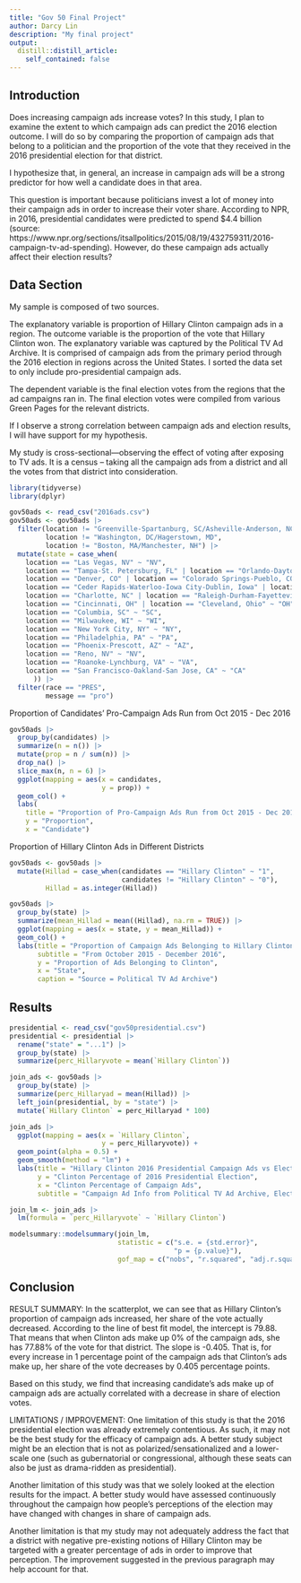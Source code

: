 ```yaml
---
title: "Gov 50 Final Project"
author: Darcy Lin
description: "My final project"
output:
  distill::distill_article:
    self_contained: false
---
```


## Introduction
Does increasing campaign ads increase votes? In this study, I plan to examine the extent to which campaign ads can predict the 2016 election outcome. I will do so by comparing the proportion of campaign ads that belong to a politician and the proportion of the vote that they received in the 2016 presidential election for that district. 

I hypothesize that, in general, an increase in campaign ads will be a strong predictor for how well a candidate does in that area.

This question is important because politicians invest a lot of money into their campaign ads in order to increase their voter share. According to NPR, in 2016, presidential candidates were predicted to spend $4.4 billion (source: https://www.npr.org/sections/itsallpolitics/2015/08/19/432759311/2016-campaign-tv-ad-spending). However, do these campaign ads actually affect their election results? 

## Data Section
My sample is composed of two sources. 

The explanatory variable is proportion of Hillary Clinton campaign ads in a region. The outcome variable is the proportion of the vote that Hillary Clinton won. The explanatory variable was captured by the Political TV Ad Archive. It is comprised of campaign ads from the primary period through the 2016 election in regions across the United States. I sorted the data set to only include pro-presidential campaign ads. 

The dependent variable is the final election votes from the regions that the ad campaigns ran in. The final election votes were compiled from various Green Pages for the relevant districts. 

If I observe a strong correlation between campaign ads and election results, I will have support for my hypothesis. 

My study is cross-sectional—observing the effect of voting after exposing to TV ads. It is a census -- taking all the campaign ads from a district and all the votes from that district into consideration. 

```r
library(tidyverse)
library(dplyr)
```


```r
gov50ads <- read_csv("2016ads.csv")
gov50ads <- gov50ads |>
  filter(location != "Greenville-Spartanburg, SC/Asheville-Anderson, NC",
         location != "Washington, DC/Hagerstown, MD",
         location != "Boston, MA/Manchester, NH") |>
  mutate(state = case_when(
    location == "Las Vegas, NV" ~ "NV",
    location == "Tampa-St. Petersburg, FL" | location == "Orlando-Daytona Beach-Melbourne, FL" | location == "Miami-Fort Lauderdale, FL" ~ "FL",
    location == "Denver, CO" | location == "Colorado Springs-Pueblo, CO" ~ "CO",
    location == "Ceder Rapids-Waterloo-Iowa City-Dublin, Iowa" | location == "Sioux City, Iowa" | location == "Des Moines-Ames, Iowa" ~ "IA",
    location == "Charlotte, NC" | location == "Raleigh-Durham-Fayetteville,  NC" | location == "Norfolk-Portsmouth-Newport News, NC" ~ "NC",
    location == "Cincinnati, OH" | location == "Cleveland, Ohio" ~ "OH",
    location == "Columbia, SC" ~ "SC",
    location == "Milwaukee, WI" ~ "WI",
    location == "New York City, NY" ~ "NY",
    location == "Philadelphia, PA" ~ "PA",
    location == "Phoenix-Prescott, AZ" ~ "AZ",
    location == "Reno, NV" ~ "NV",
    location == "Roanoke-Lynchburg, VA" ~ "VA",
    location == "San Francisco-Oakland-San Jose, CA" ~ "CA"
      )) |>
  filter(race == "PRES",
         message == "pro")
```

Proportion of Candidates' Pro-Campaign Ads Run from Oct 2015 - Dec 2016 
```r
gov50ads |> 
  group_by(candidates) |>
  summarize(n = n()) |>
  mutate(prop = n / sum(n)) |>
  drop_na() |>
  slice_max(n, n = 6) |>
  ggplot(mapping = aes(x = candidates,
                       y = prop)) + 
  geom_col() + 
  labs(
    title = "Proportion of Pro-Campaign Ads Run from Oct 2015 - Dec 2016",
    y = "Proportion",
    x = "Candidate")
```
Proportion of Hillary Clinton Ads in Different Districts

```r
gov50ads <- gov50ads |> 
  mutate(Hillad = case_when(candidates == "Hillary Clinton" ~ "1",
                            candidates != "Hillary Clinton" ~ "0"),
         Hillad = as.integer(Hillad))

```

```r
gov50ads |>
  group_by(state) |>
  summarize(mean_Hillad = mean((Hillad), na.rm = TRUE)) |>
  ggplot(mapping = aes(x = state, y = mean_Hillad)) +
  geom_col() + 
  labs(title = "Proportion of Campaign Ads Belonging to Hillary Clinton Across States",
       subtitle = "From October 2015 - December 2016",
       y = "Proportion of Ads Belonging to Clinton",
       x = "State",
       caption = "Source = Political TV Ad Archive")
```

## Results 

```r
presidential <- read_csv("gov50presidential.csv")
presidential <- presidential |> 
  rename("state" = "...1") |>
  group_by(state) |>
  summarize(perc_Hillaryvote = mean(`Hillary Clinton`))
```

```r
join_ads <- gov50ads |> 
  group_by(state) |> 
  summarize(perc_Hillaryad = mean(Hillad)) |>
  left_join(presidential, by = "state") |> 
  mutate(`Hillary Clinton` = perc_Hillaryad * 100) 
```

```r
join_ads |> 
  ggplot(mapping = aes(x = `Hillary Clinton`,
                       y = perc_Hillaryvote)) + 
  geom_point(alpha = 0.5) + 
  geom_smooth(method = "lm") + 
  labs(title = "Hillary Clinton 2016 Presidential Campaign Ads vs Election Results",
       y = "Clinton Percentage of 2016 Presidential Election",
       x = "Clinton Percentage of Campaign Ads", 
       subtitle = "Campaign Ad Info from Political TV Ad Archive, Election Results Compiled from the Green Pages")
```

```r
join_lm <- join_ads |>
  lm(formula = `perc_Hillaryvote` ~ `Hillary Clinton`) 
```

```r
modelsummary::modelsummary(join_lm,
                           statistic = c("s.e. = {std.error}",
                                         "p = {p.value}"),
                           gof_map = c("nobs", "r.squared", "adj.r.squared"))
```

## Conclusion
RESULT SUMMARY: 
In the scatterplot, we can see that as Hillary Clinton's proportion of campaign ads increased, her share of the vote actually decreased. According to the line of best fit model, the intercept is 79.88. That means that when Clinton ads make up 0% of the campaign ads, she has 77.88% of the vote for that district. The slope is -0.405. That is, for every increase in 1 percentage point of the campaign ads that Clinton's ads make up, her share of the vote decreases by 0.405 percentage points. 

Based on this study, we find that increasing candidate's ads make up of campaign ads are actually correlated with a decrease in share of election votes. 

LIMITATIONS / IMPROVEMENT:
One limitation of this study is that the 2016 presidential election was already extremely contentious. As such, it may not be the best study for the efficacy of campaign ads. A better study subject might be an election that is not as polarized/sensationalized and a lower-scale one (such as gubernatorial or congressional, although these seats can also be just as drama-ridden as presidential). 

Another limitation of this study was that we solely looked at the election results for the impact. A better study would have assessed continuously throughout the campaign how people's perceptions of the election may have changed with changes in share of campaign ads. 

Another limitation is that my study may not adequately address the fact that a district with negative pre-existing notions of Hillary Clinton may be targeted with a greater percentage of ads in order to improve that perception. The improvement suggested in the previous paragraph may help account for that. 